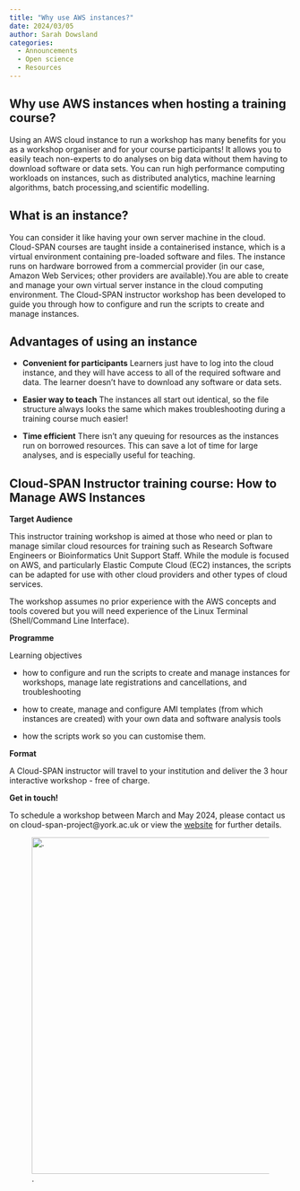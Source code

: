 ```yaml
---
title: "Why use AWS instances?"
date: 2024/03/05
author: Sarah Dowsland
categories:
  - Announcements
  - Open science
  - Resources
---
```


## Why use AWS instances when hosting a training course? 

Using an AWS cloud instance to run a workshop has many benefits for you as a workshop organiser and for your course participants! It allows you to easily teach non-experts to do analyses on big data without them having to download software or data sets. You can run high performance computing workloads on instances, such as distributed analytics, machine learning algorithms, batch processing,and scientific modelling.

## What is an instance?

You can consider it like having your own server machine in the cloud. Cloud-SPAN courses are taught inside a containerised instance, which is a virtual environment containing pre-loaded software and files. The instance runs on hardware borrowed from a commercial provider (in our case, Amazon Web Services; other providers are available).You are able to create and manage your own virtual server instance in the cloud computing environment. The Cloud-SPAN instructor workshop has been developed to guide you through how to configure and run the scripts to create and manage instances.

## Advantages of using an instance

-  **Convenient for participants** Learners just have to log into the cloud instance, and they will have access to all of the required software and data. The learner doesn’t have to download any software or data sets.

-  **Easier way to teach** The instances all start out identical, so the file structure always looks the same which makes troubleshooting during a training course much easier!

-  **Time efficient** There isn’t any queuing for resources as the instances run on borrowed resources. This can save a lot of time for large analyses, and is especially useful for teaching.

## Cloud-SPAN Instructor training course: How to Manage AWS Instances

**Target Audience** 

This instructor training workshop is aimed at those who need or plan to manage similar cloud resources for training such as Research Software Engineers or Bioinformatics Unit Support Staff. While the module is focused on AWS, and particularly Elastic Compute Cloud (EC2) instances, the scripts can be adapted for use with other cloud providers and other types of cloud services.

The workshop assumes no prior experience with the AWS concepts and tools covered but you will need experience of the Linux Terminal (Shell/Command Line Interface).

**Programme**

Learning objectives

-  how to configure and run the scripts to create and manage instances for workshops, manage late registrations and cancellations, and troubleshooting

-  how to create, manage and configure AMI templates (from which instances are created) with your own data and software analysis tools

-  how the scripts work so you can customise them.

**Format**

A Cloud-SPAN instructor will travel to your institution and deliver the 3 hour interactive workshop - free of charge. 


**Get in touch!** 


To schedule a workshop between March and May 2024, please contact us on cloud-span-project@york.ac.uk or view the [website](https://cloud-span.york.ac.uk/upcoming/How%20to%20manage%20AWS%20Instances/) for further details. 

![.](../../images/logo_cloud_only.PNG){fig-alt="A graphic showing the Cloud-SPAN logo." width="600"} 
